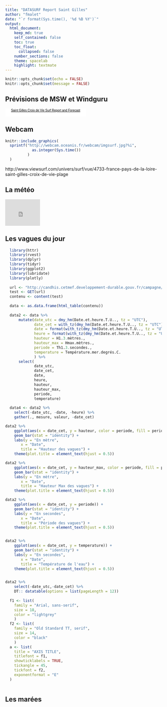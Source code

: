 ```yaml
---
title: "DATASURF Report Saint Gilles"
author: "fmalet"
date: "`r format(Sys.time(), '%d %B %Y')`"
output: 
  html_document:
    keep_md: true
    self_contained: false
    toc: true
    toc_float:
      collapsed: false
    number_sections: false
    theme: spacelab
    highlight: textmate
---
```


```r
knitr::opts_chunk$set(echo = FALSE)
knitr::opts_chunk$set(message = FALSE)

```

## Prévisions de MSW et Windguru


<div align="center">

<!-- This code is issued by Magicseaweed.com under license 1523519931_19509 for the website  only subject to terms and conditions
and this message being kept intact as part of the code. If you are not the license holder add this content to your website by registering at 
Magicseaweed.com. All copyrights retained by Wavetrak Limited and any attempt to modify or redistribute this code is prohibited. 
Please contact us for more information if required. -->
<div style="width:260px;background:#fff"><script type="text/javascript" src="http://magicseaweed.com/syndicate/index.php?licenseKey=1523519931_19509"></script><p><div style="font-family:Arial, Helvetica, sans-serif;text-align:center;font-size:10px;color:#000;height:25px;"><a href="http://magicseaweed.com/Saint-Gilles-Croix-de-Vie-Surf-Report/1572/" style="color:#000;">Saint Gilles Croix de Vie Surf Report and Forecast</a></div></p></div>
</div>


<script src="http://widget.windguru.cz/js/wg_widget.php" type="text/javascript"></script>
<script language="JavaScript" type="text/javascript">
//<![CDATA[
WgWidget({
s: 496869, odh:0, doh:24, wj:'knots', tj:'c', waj:'m', fhours:72, lng:'fr',
params: ['WINDSPD','GUST','SMER','TMPE','CDC','APCPs'],
first_row:true,
spotname:true,
first_row_minfo:true,
last_row:true,
lat_lon:true,
tz:true,
sun:true,
link_archive:false,
link_new_window:false
},
'wg_target_div_496869_57513678'
);
//]]>
</script>
<div id="wg_target_div_496869_57513678"></div>

## Webcam

```r

knitr::include_graphics(
  sprintf("http://webcam.oceanis.fr/webcam/imgsurf.jpg?%i",
            as.integer(Sys.time())
          )
  )

```

http://www.viewsurf.com/univers/surf/vue/4733-france-pays-de-la-loire-saint-gilles-croix-de-vie-plage

## La météo

<div align="center">
<script charset='UTF-8' src='http://www.meteofrance.com/mf3-rpc-portlet/rest/vignettepartenaire/852220/type/VILLE_FRANCE/size/PAYSAGE_VIGNETTE' type='text/javascript'></script>
</div>

<div align="center">
<iframe src="http://www.infoclimat.fr/infoclimat/vignette_fiche_temps.php?s=000N4" frameborder=0 marginwidth=0 marginheight=0 border=0 width="112px" height="85px" scrolling="no"></iframe>
</div>

## Les vagues du jour

```r
  library(httr)
  library(rvest)
  library(dplyr)
  library(tidyr)
  library(ggplot2)
  library(lubridate)
  library(plotly)
  
  url <- "http://candhis.cetmef.developpement-durable.gouv.fr/campagne/inc-tempsreel.php?idcampagne=9f61408e3afb633e50cdf1b20de6f466"
  test <- GET(url)
  contenu <- content(test)
  
  data <- as.data.frame(html_table(contenu))
  
  data2 <- data %>% 
      mutate(date_utc = dmy_hm(Date.et.heure.T.U.., tz = "UTC"),
             date_cet = with_tz(dmy_hm(Date.et.heure.T.U.., tz = "UTC"), tz='CET'),
             date = format(with_tz(dmy_hm(Date.et.heure.T.U.., tz = "UTC"), tz='CET'), '%A %d %b %Y'),
             heure = format(with_tz(dmy_hm(Date.et.heure.T.U.., tz = "UTC"), tz='CET'), '%R'),
             hauteur = H1.3.mètres.,
             hauteur_max = Hmax.mètres.,
             periode = Th1.3.secondes.,
             temperature = Température.mer.degrés.C.
             ) %>% 
      select(
             date_utc,
             date_cet,
             date,
             heure,
             hauteur,
             hauteur_max,
             periode,
             temperature)
  
  data4 <- data2 %>% 
    select(-date_utc, -date, -heure) %>% 
    gather(., mesure, valeur, -date_cet)
```

```r

data2 %>% 
    ggplot(aes(x = date_cet, y = hauteur, color = periode, fill = periode)) +
    geom_bar(stat = "identity") +
    labs(y = "En mètre",
       x = "Date",
       title = "Hauteur des vagues") +
    theme(plot.title = element_text(hjust = 0.5))

data2 %>% 
    ggplot(aes(x = date_cet, y = hauteur_max, color = periode, fill = periode)) +
    geom_bar(stat = "identity") +
    labs(y = "En mètre",
       x = "Date",
       title = "Hauteur Max des vagues") +
    theme(plot.title = element_text(hjust = 0.5))

data2 %>% 
    ggplot(aes(x = date_cet, y = periode)) +
    geom_bar(stat = "identity") +
    labs(y = "En secondes",
       x = "Date",
       title = "Période des vagues") +
    theme(plot.title = element_text(hjust = 0.5))


data2 %>% 
    ggplot(aes(x = date_cet, y = temperature)) +
    geom_bar(stat = "identity") +
    labs(y = "En secondes",
       x = "Date",
       title = "Température de l'eau") +
    theme(plot.title = element_text(hjust = 0.5))  


data2 %>%
    select(-date_utc,-date_cet) %>%
    DT:: datatable(options = list(pageLength = 12))
  
  f1 <- list(
    family = "Arial, sans-serif",
    size = 18,
    color = "lightgrey"
    )
  f2 <- list(
    family = "Old Standard TT, serif",
    size = 14,
    color = "black"
    )
  a <- list(
    title = "AXIS TITLE",
    titlefont = f1,
    showticklabels = TRUE,
    tickangle = 45,
    tickfont = f2,
    exponentformat = "E"
  )



```

## Les marées

<div align="center">
<script src="https://services.data.shom.fr/hdm/vignette/grande/LES_SABLES-D_OLONNE?locale=fr"></script>
</div>

